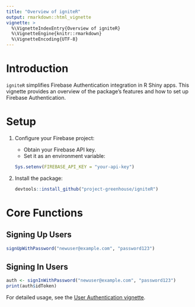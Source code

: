 ```yaml
---
title: "Overview of igniteR"
output: rmarkdown::html_vignette
vignette: >
  %\VignetteIndexEntry{Overview of igniteR}
  %\VignetteEngine{knitr::rmarkdown}
  %\VignetteEncoding{UTF-8}
---
```


# Introduction

`igniteR` simplifies Firebase Authentication integration in R Shiny apps. 
This vignette provides an overview of the package's features and how to set up Firebase Authentication.

# Setup

1. Configure your Firebase project:
   - Obtain your Firebase API key.
   - Set it as an environment variable:
   ```r
   Sys.setenv(FIREBASE_API_KEY = "your-api-key")
   ```

2. Install the package:
   ```r
   devtools::install_github("project-greenhouse/igniteR")
   ```

# Core Functions

## Signing Up Users
```r
signUpWithPassword("newuser@example.com", "password123")
```

## Signing In Users
```r
auth <- signInWithPassword("newuser@example.com", "password123")
print(auth$idToken)
```

For detailed usage, see the [User Authentication vignette](user-authentication.html).

